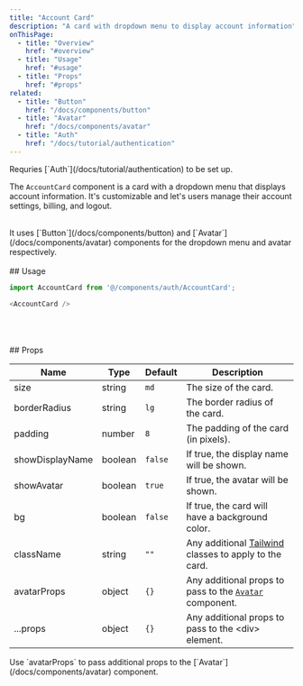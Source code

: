 ```yaml
---
title: "Account Card"
description: "A card with dropdown menu to display account information"
onThisPage:
  - title: "Overview"
    href: "#overview"
  - title: "Usage"
    href: "#usage"
  - title: "Props"
    href: "#props"
related:
  - title: "Button"
    href: "/docs/components/button"
  - title: "Avatar"
    href: "/docs/components/avatar"
  - title: "Auth"
    href: "/docs/tutorial/authentication"
---
```


<div id="overview" />

<Caution>
    Requries [`Auth`](/docs/tutorial/authentication) to be set up.
</Caution>

<div className="flex flex-col w-full items-center justify-center gap-8">
    <AccountCard />
</div>

The `AccountCard` component is a card with a dropdown menu that displays account information. It's customizable and let's
users manage their account settings, billing, and logout.

<br />

<Info>
    It uses [`Button`](/docs/components/button) and [`Avatar`](/docs/components/avatar) components for the dropdown menu and avatar respectively.
</Info>

<br />
<br />
<Divider />
<div id="usage" />
## Usage

```javascript
import AccountCard from '@/components/auth/AccountCard';

<AccountCard />
```

<br />
<br />
<br />
<Divider />
<div id="props" />
## Props

| Name            | Type    | Default | Description                                                                        |
|-----------------|---------|---------|------------------------------------------------------------------------------------|
| size            | string  | `md`    | The size of the card.                                                              |
| borderRadius    | string  | `lg`    | The border radius of the card.                                                     |
| padding         | number  | `8`     | The padding of the card (in pixels).                                               |
| showDisplayName | boolean | `false` | If true, the display name will be shown.                                           |
| showAvatar      | boolean | `true`  | If true, the avatar will be shown.                                                 |
| bg              | boolean | `false` | If true, the card will have a background color.                                    |
| className       | string  | `""`    | Any additional [Tailwind](https://tailwindcss.com) classes to apply to the card.   |
| avatarProps     | object  | `{}`    | Any additional props to pass to the [`Avatar`](/docs/components/avatar) component. |
| ...props        | object  | `{}`    | Any additional props to pass to the &lt;div&gt; element.                           |

<Callout>
    Use `avatarProps` to pass additional props to the [`Avatar`](/docs/components/avatar) component.
</Callout>
